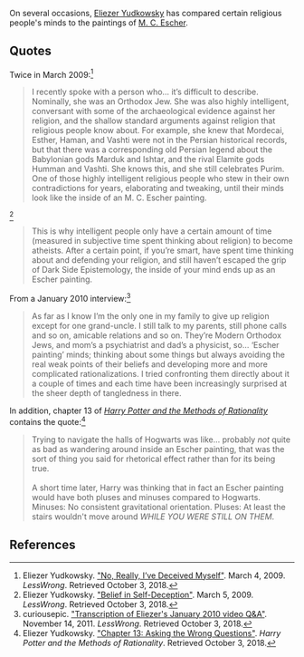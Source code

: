 On several occasions, [[Eliezer Yudkowsky]] has compared certain religious people's minds to the paintings of [[M. C. Escher]].

==Quotes==

Twice in March 2009:<ref>Eliezer Yudkowsky. [https://www.lesswrong.com/posts/rZX4WuufAPbN6wQTv/no-really-i-ve-deceived-myself "No, Really, I’ve Deceived Myself"]. March 4, 2009. ''LessWrong''. Retrieved October 3, 2018.</ref>

<blockquote>I recently spoke with a person who… it’s difficult to describe. Nominally, she was an Orthodox Jew. She was also highly intelligent, conversant with some of the archaeological evidence against her religion, and the shallow standard arguments against religion that religious people know about. For example, she knew that Mordecai, Esther, Haman, and Vashti were not in the Persian historical records, but that there was a corresponding old Persian legend about the Babylonian gods Marduk and Ishtar, and the rival Elamite gods Humman and Vashti. She knows this, and she still celebrates Purim. One of those highly intelligent religious people who stew in their own contradictions for years, elaborating and tweaking, until their minds look like the inside of an M. C. Escher painting.</blockquote>

<ref>Eliezer Yudkowsky. [https://www.lesswrong.com/posts/wP2ymm44kZZwaFPYh/belief-in-self-deception "Belief in Self-Deception"]. March 5, 2009. ''LessWrong''. Retrieved October 3, 2018.</ref>

<blockquote>This is why intelligent people only have a certain amount of time (measured in subjective time spent thinking about religion) to become atheists. After a certain point, if you’re smart, have spent time thinking about and defending your religion, and still haven’t escaped the grip of Dark Side Epistemology, the inside of your mind ends up as an Escher painting.</blockquote>

From a January 2010 interview:<ref>curiousepic. [https://www.lesswrong.com/posts/YduZEfz8usGbJXN4x/transcription-of-eliezer-s-january-2010-video-q-and-a "Transcription of Eliezer's January 2010 video Q&A"]. November 14, 2011. ''LessWrong''. Retrieved October 3, 2018.</ref>

<blockquote>As far as I know I’m the only one in my family to give up religion except for one grand-uncle. I still talk to my parents, still phone calls and so on, amicable relations and so on. They’re Modern Orthodox Jews, and mom’s a psychiatrist and dad’s a physicist, so... ‘Escher painting’ minds; thinking about some things but always avoiding the real weak points of their beliefs and developing more and more complicated rationalizations. I tried confronting them directly about it a couple of times and each time have been increasingly surprised at the sheer depth of tangledness in there.</blockquote>

In addition, chapter 13 of ''[[Harry Potter and the Methods of Rationality]]'' contains the quote:<ref>Eliezer Yudkowsky. [http://www.hpmor.com/chapter/13 "Chapter 13: Asking the Wrong Questions"]. ''Harry Potter and the Methods of Rationality''. Retrieved October 3, 2018.</ref>

<blockquote>Trying to navigate the halls of Hogwarts was like... probably ''not'' quite as bad as wandering around inside an Escher painting, that was the sort of thing you said for rhetorical effect rather than for its being true.<br/><br/>A short time later, Harry was thinking that in fact an Escher painting would have both pluses and minuses compared to Hogwarts. Minuses: No consistent gravitational orientation. Pluses: At least the stairs wouldn't move around ''WHILE YOU WERE STILL ON THEM''.</blockquote>

==References==

<references/>
